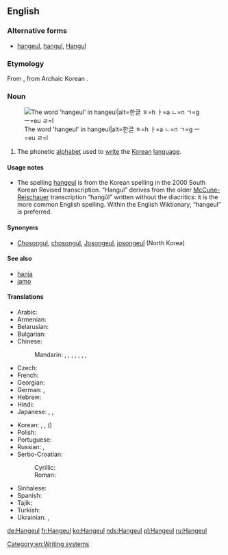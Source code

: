 {{also|han-geul|Hangeul}}
==English==
{{wikipedia}}

===Alternative forms===
* [[hangeul]], [[hangul]], [[Hangul]]

===Etymology===
From {{etyl|ko|en}} {{term|한글|tr=hangeul||Korean script|lang=ko}}, from Archaic Korean {{term|한글|tr=hangeul||great script|lang=ko}}.

===Noun===
{{en-noun|-}}
[[File:Hangeul.svg|thumb|The word 'hangeul' in hangeul|alt=한글 ㅎ=h ㅏ=a ㄴ=n ㄱ=g ㅡ=eu ㄹ=l]]

# The phonetic [[alphabet]] used to [[write]] the [[Korean]] [[language]].

====Usage notes====
* The spelling [[hangeul]] is from the Korean spelling in the 2000 South Korean Revised transcription. “Hangul” derives from the older [[McCune-Reischauer]] transcription “hangŭl” written without the diacritics: it is the more common English spelling. Within the English Wiktionary, “hangeul” is preferred.

====Synonyms====
* [[Chosongul]], [[chosongul]], [[Josongeul]], [[josongeul]] (North Korea)

====See also====
* [[hanja]]
* [[jamo]]

====Translations====
{{trans-top|Korean phonetic script}}
* Arabic: {{t|ar|هانغول|m|tr=hangūl, hanḡūl}}
* Armenian: {{t|hy|հանգուլ|sc=Armn}}
* Belarusian: {{t|be|хангы́ль|m|sc=Cyrl}}
* Bulgarian: {{t|bg|хангъ̀л|m|sc=Cyrl}}
* Chinese:
*: Mandarin: {{t|cmn|諺文|sc=Hani}}, {{t+|cmn|谚文|tr=yànwén|sc=Hani}}, {{t+|cmn|朝鮮字母|sc=Hani}}, {{t|cmn|朝鲜字母|tr=Cháoxiǎn zìmǔ|sc=Hani}}, {{t|cmn|韓字|sc=Hani}}, {{t|cmn|韩字|tr=hánzì|sc=Hani}}, {{t+|cmn|韓文|sc=Hani}}, {{t+|cmn|韩文|tr=Hánwén|sc=Hani}}
* Czech: {{t|cs|hangul|m}}
* French: {{t+|fr|hangeul|m}}
* Georgian: {{t|ka|ჰანგული|sc=Geor}}
* German: {{t+|de|Hangeul|n}}, {{t|de|Hangul|n}}
* Hebrew: {{t|he|הנגול|sc=Hebr}}
* Hindi: {{t|hi|हंगुल|tr=haṅgul|sc=Deva}}
* Japanese: {{t+|ja|ハングル|tr=hanguru}}, {{t|ja|朝鮮文字|tr=ちょうせんもじ, Chōsen moji}}, {{t|ja|諺文|tr=おんもん, onmon, げんぶん, genbun|sc=Jpan}}
{{trans-mid}}
* Korean: {{t+|ko|한글|tr=hangeul|sc=Hang}} {{qualifier|South Korea}}, {{t+|ko|조선글|tr=joseongeul|sc=Hang}} {{qualifier|North Korea}}, {{t+|ko|언문|tr=eonmun|sc=Hang}} ({{t+|ko|諺文|sc=Hang}})
* Polish: {{t+|pl|hangyl|m}}
* Portuguese: {{t|pt|hangul|m}}
* Russian: {{t+|ru|хангы́ль|m}}, {{t|ru|чосонгы́ль|m|sc=Cyrl}} {{qualifier|North Korea}}
* Serbo-Croatian:
*: Cyrillic: {{t|sh|хангул|m}}
*: Roman: {{t|sh|hangul|m}}
* Sinhalese: {{t|si|හංගුල්|sc=Sinh}}
* Spanish: {{t|es|hangul|m}}
* Tajik: {{t|tg|ҳангул|sc=Cyrl}}
* Turkish: {{t|tr|hangıl}}
* Ukrainian: {{t|uk|ханги́ль|m|sc=Cyrl}}, {{t|uk|ханґи́ль|m|sc=Cyrl}}
{{trans-bottom}}

[[Category:en:Writing systems]]

[[de:Hangeul]]
[[fr:Hangeul]]
[[ko:Hangeul]]
[[nds:Hangeul]]
[[pl:Hangeul]]
[[ru:Hangeul]]